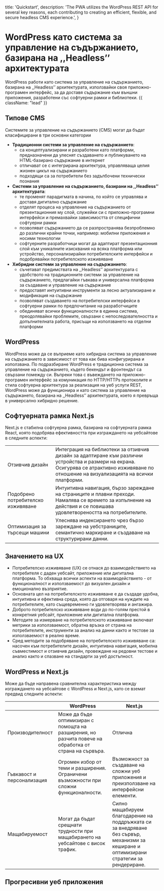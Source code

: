 
  title: 'Quickstart',
  description:
    'The PWA utilizes the WordPress REST API for several key reasons, each contributing to creating an efficient, flexible, and secure headless CMS experience.',
}

<HeroPattern />

# WordPress като система за управление на съдържанието, базирана на ,,Headless’’ архитектурата

WordPress работи като система за управление на съдържанието, базирана на ,,Headless’’ архитектурата, използвайки своя приложно-програмен интерфейс, 
за да доставя съдържание към външни приложения, разработени със софтуерни рамки и библиотеки. {{ className: "lead" }}

## Типове CMS

Системите за управление на съдържанието (CMS) могат да бъдат класифицирани в три основни категории

- **Традиционни системи за управление на съдържанието**:
  - са концептуализирани и разработени като платформи, предназначени да улеснят създаването и публикуването на HTML-базирано съдържание в интернет
  - отличават се с интегрирана архитектура, управляваща целия жизнен цикъл на съдържанието
  - подходящи са за потребители без задълбочени технически познания
- **Системи за управление на съдържанието, базирани на ,,Headless’’ архитектурата**:
  - те променят парадигмата в начина, по който се управлява и доставя дигитално съдържание
  - отделят процеса на управление на съдържанието от презентационния му слой, служейки си с приложно-програмни интерфейси и премахвайки зависимостта от специфични софтуерни рамки
  - позволяват съдържанието да се разпространява безпроблемно до различни крайни точки, например: мобилни приложения и носими технологии
  - софтуерните разработчици могат да адаптират презентационния слой към уникалните изисквания на всяка платформа или устройство, персонализирайки потребителските интерфейси и подобрявайки потребителското изживяване
- **Хибридни системи за управление на съдържанието**:
  - съчетават предимствата на ,,Headless’’ архитектурата с удобството на традиционните системи за управление на съдържанието, предлагайки гъвкава и универсална платформа за създаване и управление на съдържание
  - предоставят интуитивни инструменти за лесно актуализиране и модификация на съдържание
  - позволяват създаването на потребителски интерфейси в софтуерни рамки по предпочитание на разработчиците
  - обединяват всички функционалности в единна система, преодолявайки проблемите, свързани с непоследователността и допълнителната работа, присъщи на използването на отделни платформи

## WordPress

WordPress може да се въприеме като хибридна система за управление на съдържанието в зависимост от това как бива конфигурирана и използвана. По подразбиране WordPress е традиционна система за управление на съдържанието, където бекендът и фронтендът са свързани помежду си. Въпреки това с въвеждането на приложно-програмен интерфейс за комуникация по HTTP/HTTPs протоколите и стила софтуерна архитектура за реализация на уеб услуги REST, WordPress може да функционира и като система за управление на съдържането, базирана на ,,Headless’’ архитектурата, което я превръща в универсално хибридно решение.

## Софтуерната рамка Next.js

Next.js е стабилна софтуерна рамка, базирана на софтуерната рамка React, която подобрява ефективността при изграждането на уебсайтове в следните аспекти:

<TABLE>
  <TBODY>
    <TR>
      <TD>Отзивчив дизайн</TD>
      <TD>Интеграция на библиотеки за отзивчив дизайн за адаптиране към различни устройства и размери на екрана. Осигурява се атрактивно изживяване по отношение на визуализацията на всички платформи.</TD>
    </TR>
    <TR>
      <TD>Подобрено потребителско изживяване</TD>
      <TD>Интуитивна навигация, бързо зареждане на страниците и плавни преходи. Намалява се времето за изпълнение на действия и се повишава удовлетвореността на потребителите.</TD>
    </TR>
    <TR>
      <TD>Оптимизация за търсещи машини</TD>
      <TD>Улеснява индексирането чрез бързо зареждане на уебстраниците, семантично маркиране и създаване на структурирани данни.</TD>
    </TR>
  </TBODY>
</TABLE>

## Значението на UX

- Потребителско изживяване (UX) се отнася до взаимодействието на потребителя с даден уебсайт, приложение или дигитална платформа. То обхваща всички аспекти на взаимодействието - от функционалност и използваемост до визуален дизайн и емоционално възприятие. 
- Основната цел на потребителското изживяване е да създаде удобна, интуитивна и ефективна среда, която да отговаря на нуждите на потребителите, като същевременно ги удовлетворява и ангажира.
- Доброто потребителско изживяване води до по-голям престой в конкретния уебсайт, приложение или дигитална платформа.
- Методите за измерване на потребителското изживяване включват метрики за използваемост, обратна връзка от страна на потребителите, инструменти за анализ на данни както и тестове за използваемост в реално време.
- Сред методите за подобряване на потребителското изживяване са: насочен към потребителите дизайн, интуитивна навигация, мобилна съвместимост и отзивчив дизайн, провеждане на редовни тестове и анализ както и спазване на стандарти за уеб достъпност.

## WordPress и Next.js

Може да бъде направена сравнителна характеристика между изграждането на уебсайтове с WordPress и Next.js, като се вземат предвид следните аспекти:

<TABLE>
  <THEAD>
    <TR>
      <TH>&nbsp;</TH>
      <TH>WordPress</TH>
      <TH>Next.js</TH>
    </TR>
  </THEAD>
  <TBODY>
    <TR>
      <TD>Производителност</TD>
      <TD>Може да бъде оптимизиран с помощта на разширения, но разчита повече на обработка от страна на сървъра.</TD>
      <TD>Отлична</TD>
    </TR>
    <TR>
      <TD>Гъвкавост и персонализация</TD>
      <TD>Огромен избор от теми и разширения. Ограничени възможности при сложни функционалности.</TD>
      <TD>Възможност за създаване на сложни уеб приложения и преизползване на интерфейсни елементи.</TD>
    </TR>
    <TR>
      <TD>Мащабируемост</TD>
      <TD>Могат да бъдат срещнати трудности при мащабирането на уебсайтове с висок трафик.</TD>
      <TD>Силно мащабируем благодарение на поддръжката си за внедряване без сървър, механизми за кеширане и оптимизирани стратегии за рендериране.</TD>
    </TR>
  </TBODY>
</TABLE>

## Прогресивни уеб приложения
